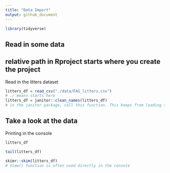 ```yaml
---
title: "Data Import"
output: github_document
---
```


```r
library(tidyverse)

```

## Read in some data

## relative path in Rproject starts where you create the project 

Read in the litters dataset
```r
litters_df = read_csv("./data/FAS_litters.csv")
# ./ means starts here
litters_df = janitor::clean_names(litters_df)
# in the janitor package, call this function. This keeps from loading the whole janitor package
```

## Take a look at the data

Printing in the console
```r
litters_df
```

```r
tail(litters_df)
```

```r
skimr::skim(litters_df)
# View() function is often used directly in the console
```

```r

```




